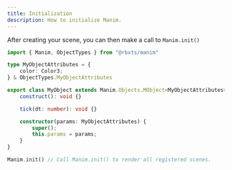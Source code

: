```yaml
---
title: Initialization
description: How to initialize Manim.
---
```


After creating your scene, you can then make a call to `Manim.init()`

```ts frame=none {18}
import { Manim, ObjectTypes } from "@rbxts/manim"

type MyObjectAttributes = {
    color: Color3;
} & ObjectTypes.MyObjectAttributes

export class MyObject extends Manim.Objects.MObject<MyObjectAttributes> {
    construct(): void {}

    tick(dt: number): void {}

    constructor(params: MyObjectAttributes) {
        super();
        this.params = params;
    }
}

Manim.init() // Call Manim.init() to render all registered scenes.

```